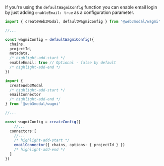 
<Tabs>
<TabItem value="default" label="Default">

If you're using the `defaultWagmiConfig` function you can enable email login by just adding `enableEmail: true` as a configuration parameter.

```ts
import { createWeb3Modal, defaultWagmiConfig } from '@web3modal/wagmi'

//...

const wagmiConfig = defaultWagmiConfig({
  chains,
  projectId,
  metadata,
  /* highlight-add-start */
  enableEmail: true // Optional - false by default
  /* highlight-add-end */
})
```

</TabItem>
<TabItem value="custom" label="Custom">

```ts
import {
  createWeb3Modal
  /* highlight-add-start */
  emailConnector
  /* highlight-add-end */
} from '@web3modal/wagmi'

//...

const wagmiConfig = createConfig({
    //...
  connectors:[
    //...
    /* highlight-add-start */
    emailConnector({ chains, options: { projectId } })
    /* highlight-add-end */
  ]
})
```

</TabItem>
</Tabs>
